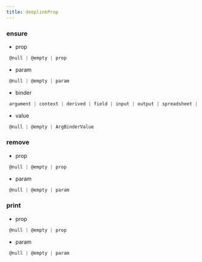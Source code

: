 ```yaml
---
title: deeplinkProp
---
```


### ensure

- prop
```js 
 @null | @empty | prop
```
- param
```js 
 @null | @empty | param
```
- binder
```js 
 argument | context | derived | field | input | output | spreadsheet | variable
```
- value
```js 
 @null | @empty | ArgBinderValue
```

### remove

- prop
```js 
 @null | @empty | prop
```
- param
```js 
 @null | @empty | param
```

### print

- prop
```js 
 @null | @empty | prop
```
- param
```js 
 @null | @empty | param
```


